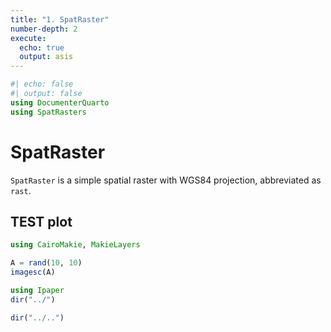 ```yaml
---
title: "1. SpatRaster"
number-depth: 2
execute:
  echo: true
  output: asis
---
```


```julia
#| echo: false
#| output: false
using DocumenterQuarto
using SpatRasters
```

# SpatRaster

`SpatRaster` is a simple spatial raster with WGS84 projection, abbreviated as `rast`.

<!-- ```{julia, echo=false}
@doc(SpatRaster)
``` -->

## TEST plot

```julia
using CairoMakie, MakieLayers
```

```julia
A = rand(10, 10)
imagesc(A)
```

```julia
using Ipaper
dir("../")
```

```julia
dir("../..")
```
